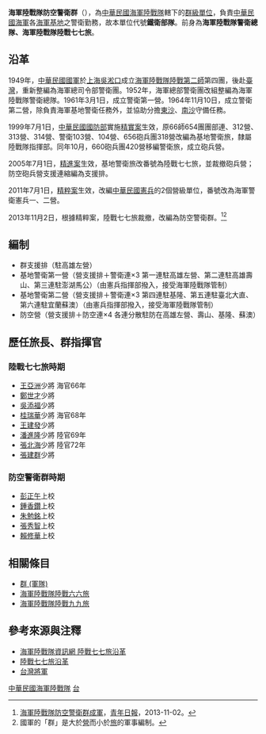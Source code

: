 {{Infobox Military Unit
| 名稱 = 中華民國海軍陸戰隊防空警衛群<br />ROCMC Air Defense Garrison Group
| 圖片 = [[File:陸戰七七旅徽.jpg|150px]]
| 圖片說明 = 海軍陸戰隊陸戰七七旅時期的隊徽（低識度版）
| 時期 = 2005年7月1日至今
| 國家 = {{ROC}}
| 效忠 = {{ROC}}
| 軍種 = {{ROCN}}
| 兵科 = {{flagicon image|Flag of the Republic of China Marine Corps.svg}} [[中華民國海軍陸戰隊|中華民國海軍陸戰隊]]
| 功能 = 防空、警衛勤務
| 規模 = [[群_(軍隊)|群]]
| 隸屬 = [[海軍陸戰隊指揮部|海軍陸戰隊指揮部]]
| 駐地 = [[高雄市|高雄]][[左營區|左營]]
| 裝備 = 
| 別稱 = 鐵衛部隊
| 守護 = 
| 格言 = 
| 顏色 = 
| 隊歌 = 
| 吉祥物 = 
| 戰役 = 
| 隊慶 = 
| 獎章 = 
| 榮譽 = 
| 現任指揮官 = 
| 象徵指揮官 = 
| 著名指揮官 = 
| 佩章一 = 
| 佩章二 = 
| 佩章三 = 
| 佩章四 = 
}}
'''海軍陸戰隊防空警衛群'''（{{lang-en|ROCMC Air Defense Garrison Group}}），為[[中華民國海軍陸戰隊|中華民國海軍陸戰隊]]轄下的[[群_(軍隊)|群級單位]]，負責[[中華民國海軍|中華民國海軍]]各[[海軍基地|海軍基地]]之警衛勤務，故本單位代號'''鐵衛部隊'''。前身為'''海軍陸戰隊警衛總隊、海軍陸戰隊陸戰七七旅'''。

==沿革==
1949年，[[中華民國國軍|中華民國國軍]]於[[上海|上海]][[吳淞口|吳淞口]]成立[[陸戰第二師|海軍陸戰隊陸戰第二師]]第四團，後赴[[臺灣|臺灣]]，重新整編為海軍總司令部警衛團。1952年，海軍總部警衛團改組整編為海軍陸戰隊警衛總隊。1961年3月1日，成立警衛第一營。1964年11月10日，成立警衛第二營，除負責海軍基地警衛任務外，並協助分擔[[東沙|東沙]]、[[南沙群島|南沙]]守備任務。

1999年7月1日，[[中華民國國防部|中華民國國防部]]實施[[精實案|精實案]]生效，原66師654團團部連、312營、313營、314營、警衛103營、104營、656砲兵團318營改編為基地警衛旅，隸屬陸戰隊指揮部。同年10月，660砲兵團420營移編警衛旅，成立砲兵營。

2005年7月1日，[[精進案|精進案]]生效，基地警衛旅改番號為陸戰七七旅，並裁撤砲兵營；防空砲兵營支援連縮編為支援排。

2011年7月1日，[[精粹案|精粹案]]生效，改編[[中華民國憲兵|中華民國憲兵]]的2個營級單位，番號改為海軍警衛憲兵一、二營。

2013年11月2日，根據精粹案，陸戰七七旅裁撤，改編為防空警衛群。<ref>[http://news.gpwb.gov.tw/news.aspx?ydn=026dTHGgTRNpmRFEgxcbfcCSN9Fhd8KFbqLRgMWauV%2BJ46euCOvzUUdiyw057XjqSbeEtUVxqsOaUa22jmHKVCeiCO4szMCPHkSiZBpp4Oo%3D 海軍陸戰隊防空警衛群成軍]{{dead link|date=2018年1月 |bot=InternetArchiveBot |fix-attempted=yes }}，[[青年日報|青年日報]]，2013-11-02。</ref><ref>國軍的「群」是大於[[營|營]]而小於[[旅|旅]]的軍事編制。</ref>

==編制==
*群支援排（駐高雄左營）
*基地警衛第一營（營支援排＋警衛連×3 第一連駐高雄左營、第二連駐高雄壽山、第三連駐澎湖馬公）（由憲兵指揮部撥入，接受海軍陸戰隊管制）
*基地警衛第二營（營支援排＋警衛連×3 第四連駐基隆、第五連駐臺北大直、第六連駐宜蘭蘇澳）（由憲兵指揮部撥入，接受海軍陸戰隊管制）
*防空營（營支援排＋防空連×4 各連分散駐防在高雄左營、壽山、基隆、蘇澳）

==歷任旅長、群指揮官==
=== 陸戰七七旅時期===
*[[王亞洲|王亞洲]]少將 海官66年
*[[鄭世才|鄭世才]]少將
*[[吳添福|吳添福]]少將
*[[桂瑞華|桂瑞華]]少將 海官68年
*[[王建發|王建發]]少將
*[[潘進隆|潘進隆]]少將 陸官69年
*[[張北海|張北海]]少將 陸官72年
*[[張建群|張建群]]少將

===防空警衛群時期===
*[[彭正午|彭正午]]上校
*[[鍾香鑽|鍾香鑽]]上校
*[[朱勉銘|朱勉銘]]上校
*[[張秀智|張秀智]]上校
*[[賴修華|賴修華]]上校

==相關條目==
*[[群_(軍隊)|群 (軍隊)]]
*[[海軍陸戰隊陸戰六六旅|海軍陸戰隊陸戰六六旅]]
*[[海軍陸戰隊陸戰九九旅|海軍陸戰隊陸戰九九旅]]

==參考來源與注釋==
{{reflist}}
*[http://navy.mnd.gov.tw/UserFiles/File/%E6%B5%B7%E8%BB%8D%E9%99%B8%E6%88%B0%E9%9A%8A/index1-3-2.html 海軍陸戰隊資訊網 陸戰七七旅沿革] {{Wayback|url=http://navy.mnd.gov.tw/UserFiles/File/%E6%B5%B7%E8%BB%8D%E9%99%B8%E6%88%B0%E9%9A%8A/index1-3-2.html |date=20140220015045 }}
*[http://tw.myblog.yahoo.com/jw!J.mPzBCZBRMQVV6vnt5MyUeYytj8XHtxfQ--/article?mid=32&next=31&l=f&fid=7 陸戰七七旅沿革] {{Wayback|url=http://tw.myblog.yahoo.com/jw!J.mPzBCZBRMQVV6vnt5MyUeYytj8XHtxfQ--/article?mid=32&next=31&l=f&fid=7 |date=20190611054223 }} 
*[http://taiwangeneral.pixnet.net/blog/category/1730487 台灣將軍] {{Wayback|url=http://taiwangeneral.pixnet.net/blog/category/1730487 |date=20190609211021 }}

{{中華民國軍事}}
{{中華民國海軍}} 
[[Category:中華民國海軍陸戰隊|]]
[[Category:防空部隊|台]]